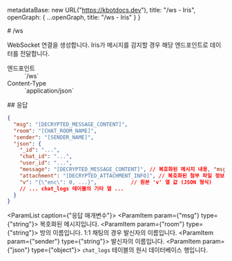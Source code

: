 
  metadataBase: new URL("https://kbotdocs.dev"),
  title: "/ws - Iris",
  openGraph: {
    ...openGraph,
    title: "/ws - Iris"
  }
}

<Section>
  # /ws

  WebSocket 연결을 생성합니다. Iris가 메시지를 감지할 경우 해당 엔드포인트로 데이터를 전달합니다.

  <Dl>
    <Dt>엔드포인트</Dt>
    <Dd>
      <Endpoint method={"POST"}>`/ws`</Endpoint>
    </Dd>
    <Dt>Content-Type</Dt>
    <Dd>
      `application/json`
    </Dd>
  </Dl>
</Section>
<Section>
  ## 응답

  ~~~json
  {
    "msg": "[DECRYPTED_MESSAGE_CONTENT]",
    "room": "[CHAT_ROOM_NAME]",
    "sender": "[SENDER_NAME]",
    "json": {
      "_id": "...",
      "chat_id": "...",
      "user_id": "...",
      "message": "[DECRYPTED_MESSAGE_CONTENT]", // 복호화된 메시지 내용, "msg" 필드와 동일
      "attachment": "[DECRYPTED_ATTACHMENT_INFO]", // 복호화된 첨부 파일 정보 (있는 경우)
      "v": "{\"enc\": 0, ...}",           // 원본 'v' 열 값 (JSON 형식)
      // ... chat_logs 테이블의 기타 열 ...
    }
  }
  ~~~

  <ParamList caption={"응답 매개변수"}>
    <ParamItem param={"msg"} type={"string"}>
      복호화된 메시지입니다.
    </ParamItem>
    <ParamItem param={"room"} type={"string"}>
      방의 이름입니다. 1:1 채팅의 경우 발신자의 이름입니다.
    </ParamItem>
    <ParamItem param={"sender"} type={"string"}>
      발신자의 이름입니다.
    </ParamItem>
    <ParamItem param={"json"} type={"object"}>
      `chat_logs` 테이블의 원시 데이터베이스 행입니다.
    </ParamItem>
  </ParamList>
</Section>